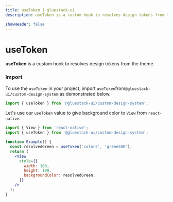 ```yaml
---
title: useToken | gluestack-ui
description: useToken is a custom hook to resolves design tokens from the theme

showHeader: false
---
```



<Meta title="Hooks/useToken" />

# useToken

**useToken** is a custom hook to resolves design tokens from the theme.

### Import

To use the `useToken` in your project, import `useToken`from`@gluestack-ui/custom-design-system` as demonstrated below.

```jsx
import { useToken } from '@gluestack-ui/custom-design-system';
```

Let's use our `useToken` value to give background color to `View` from `react-native`.

```jsx
import { View } from 'react-native';
import { useToken } from '@gluestack-ui/custom-design-system';

function Example() {
  const resolvedGreen = useToken('colors', 'green500');
  return (
    <View
      style={{
        width: 100,
        height: 100,
        backgroundColor: resolvedGreen,
      }}
    />
  );
}
```
